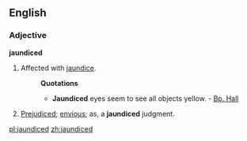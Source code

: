 ==English==

===Adjective===
'''jaundiced'''

#Affected with [[jaundice]]. 
#:'''Quotations'''
#:*'''Jaundiced''' eyes seem to see all objects yellow. - [[Bp. Hall]]
#[[Prejudiced]]; [[envious]]; as, a '''jaundiced''' judgment.

[[pl:jaundiced]]
[[zh:jaundiced]]